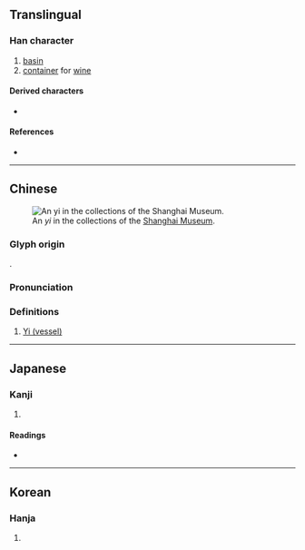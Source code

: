 {{character info}}
==Translingual==

===Han character===
{{Han char|rn=22|rad=匚|as=03|sn=5|four=71711|canj=SPD|ids=⿷匚也}}

# [[basin]]
# [[container]] for [[wine]]

====Derived characters====
* {{l|mul|[[𧦩]]}}

====References====
* {{Han ref|kx=0153.140|dkj=02598|dj=0345.040|hdz=10082.060|uh=531C|ud=21276|bh=C96C|bd=51564}}

----

==Chinese==
{{zh-forms}}
[[File:20090822 Shanghai Museum 3256.jpg|thumb|An ''yi'' in the collections of the [[W:Shanghai Museum|Shanghai Museum]].]]

===Glyph origin===
{{Han etym}}
{{Han compound|匚|也|ls=psc|ls2=ic|c1=s|c2=p|t1=container}}.

===Pronunciation===
{{zh-pron
|m=yí
|c=ji4
|mc=y
|oc=y
|cat=
}}

===Definitions===
{{zh-hanzi}}

# [[w:Yi (vessel)|Yi (vessel)]]

----

==Japanese==

===Kanji===
{{ja-kanji|grade=|rs=匚03}}

# {{rfdef|ja|sort=匚03}}

====Readings====
* {{ja-readings|on=い,た,だ|kun=ひさげ, はんぞう}}

----

==Korean==

===Hanja===
{{ko-hanja|hangeul=이|rv=i|mr=i}}

# {{rfdef|ko|sort=匚03}}